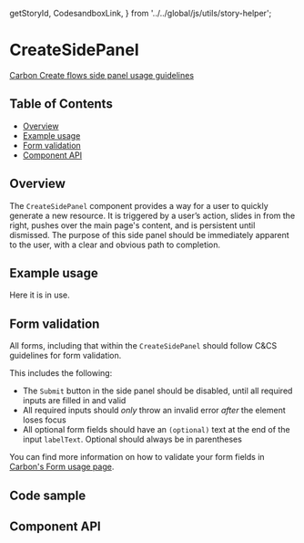   getStoryId,
  CodesandboxLink,
} from '../../global/js/utils/story-helper';

# CreateSidePanel

[Carbon Create flows side panel usage guidelines](https://www.carbondesignsystem.com/community/patterns/create-flows/#side-panel)

## Table of Contents

- [Overview](#overview)
- [Example usage](#example-usage)
- [Form validation](#form-validation)
- [Component API](#component-api)

## Overview

The `CreateSidePanel` component provides a way for a user to quickly generate a
new resource. It is triggered by a user’s action, slides in from the right,
pushes over the main page's content, and is persistent until dismissed. The
purpose of this side panel should be immediately apparent to the user, with a
clear and obvious path to completion.

## Example usage

Here it is in use.

<Canvas>
  <Story id={getStoryId(CreateSidePanel.displayName, 'default')} />
</Canvas>

## Form validation

All forms, including that within the `CreateSidePanel` should follow C&CS
guidelines for form validation.

This includes the following:

- The `Submit` button in the side panel should be disabled, until all required
  inputs are filled in and valid
- All required inputs should _only_ throw an invalid error _after_ the element
  loses focus
- All optional form fields should have an `(optional)` text at the end of the
  input `labelText`. Optional should always be in parentheses

You can find more information on how to validate your form fields in
[Carbon's Form usage page](https://www.carbondesignsystem.com/components/form/usage).

## Code sample

<CodesandboxLink exampleDirectory="CreateSidePanel" />

## Component API

<ArgsTable />

